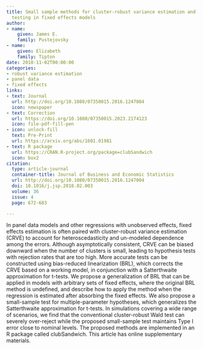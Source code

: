 ```yaml
---
title: Small sample methods for cluster-robust variance estimation and hypothesis
  testing in fixed effects models
author:
- name:
    given: James E.
    family: Pustejovsky
- name:
    given: Elizabeth
    family: Tipton
date: 2018-11-02T00:00:00
categories:
- robust variance estimation
- panel data
- fixed effects
links:
- text: Journal
  url: http://doi.org/10.1080/07350015.2016.1247004
  icon: newspaper
- text: Correction
  url: https://doi.org/10.1080/07350015.2023.2174123
  icon: file-pdf-fill-pen
- icon: unlock-fill
  text: Pre-Print
  url: https://arxiv.org/abs/1601.01981
- text: R package
  url: https://CRAN.R-project.org/package=clubSandwich
  icon: box2
citation:
  type: article-journal
  container-title: Journal of Business and Economic Statistics
  url: http://doi.org/10.1080/07350015.2016.1247004
  doi: 10.1016/j.jsp.2018.02.003
  volume: 36
  issue: 4
  page: 672-683

---
```


In panel data models and other regressions with unobserved effects, fixed effects estimation is often paired with cluster-robust variance estimation (CRVE) to account for heteroscedasticity and un-modeled dependence among the errors. Although asymptotically consistent, CRVE can be biased downward when the number of clusters is small, leading to hypothesis tests with rejection rates that are too high. More accurate tests can be constructed using bias-reduced linearization (BRL), which corrects the CRVE based on a working model, in conjunction with a Satterthwaite approximation for t-tests. We propose a generalization of BRL that can be applied in models with arbitrary sets of fixed effects, where the original BRL method is undefined, and describe how to apply the method when the regression is estimated after absorbing the fixed effects. We also propose a small-sample test for multiple-parameter hypotheses, which generalizes the Satterthwaite approximation for t-tests. In simulations covering a wide range of scenarios, we find that the conventional cluster-robust Wald test can severely over-reject while the proposed small-sample test maintains Type I error close to nominal levels. The proposed methods are implemented in an R package called clubSandwich. This article has online supplementary materials.


